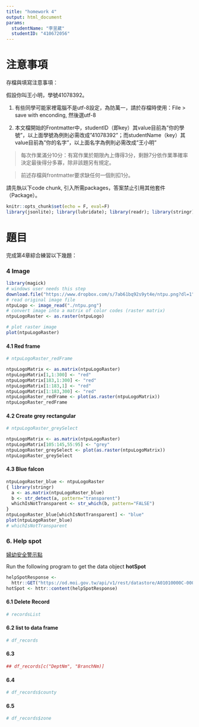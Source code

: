 ---
title: "homework 4"
output: html_document
params:
  studentName: "李昱葳"
  studentID: "410672056"
---

# 注意事項

存檔與填寫注意事項：

假設你叫王小明，學號41078392。

  1. 有些同學可能家裡電腦不是utf-8設定，為防萬一，請於存檔時使用：File > save with enconding, 然後選utf-8

  2. 本文檔開始的Frontmatter中，studentID（即key）其value目前為"你的學號"，以上面學號為例則必需改成"41078392"；而studentName（key）其value目前為"你的名字"，以上面名字為例則必需改成"王小明"
  
> 每次作業滿分10分：有寫作業於期限內上傳得3分，剩餘7分依作業準確率決定最後得分多寡，除非該題另有規定。

> 前述存檔與frontmatter要求缺任何一個則扣1分。

請先執以下code chunk, 引入所需packages，答案禁止引用其他套件（Package）。
```{r setup, include=FALSE}
knitr::opts_chunk$set(echo = F, eval=F)
library(jsonlite); library(lubridate); library(readr); library(stringr); library(purrr)
```

# 題目

完成第4章綜合練習以下幾題：

### 4 Image{-}

```{r data4}
library(magick)
# windows user needs this step
download.file("https://www.dropbox.com/s/7ab61bq92s9yt4e/ntpu.png?dl=1",destfile = "./ntpu.png",mode = "wb")
# read original image file
ntpuLogo <- image_read("./ntpu.png")
# convert image into a matrix of color codes (raster matrix)
ntpuLogoRaster <- as.raster(ntpuLogo)

# plot raster image
plot(ntpuLogoRaster)
```


#### 4.1 Red frame{-}


```{r ans41}
# ntpuLogoRaster_redFrame

ntpuLogoMatrix <- as.matrix(ntpuLogoRaster)
ntpuLogoMatrix[1,1:300] <- "red"
ntpuLogoMatrix[183,1:300] <- "red"
ntpuLogoMatrix[1:183,1] <- "red"
ntpuLogoMatrix[1:183,300] <- "red"
ntpuLogoRaster_redFrame <- plot(as.raster(ntpuLogoMatrix))
ntpuLogoRaster_redFrame

```

#### 4.2 Create grey rectangular{-}

```{r ans42}
# ntpuLogoRaster_greySelect

ntpuLogoMatrix <- as.matrix(ntpuLogoRaster)
ntpuLogoMatrix[105:145,55:95] <- "grey"
ntpuLogoRaster_greySelect <- plot(as.raster(ntpuLogoMatrix))
ntpuLogoRaster_greySelect

```

#### 4.3 Blue falcon{-} 


```{r ans43}
ntpuLogoRaster_blue <- ntpuLogoRaster
{ library(stringr)
  a <- as.matrix(ntpuLogoRaster_blue)
  b <- str_detect(a, pattern="transparent")
  whichIsNotTransparent <- str_which(b, pattern="FALSE")
}
ntpuLogoRaster_blue[whichIsNotTransparent] <- "blue"
plot(ntpuLogoRaster_blue)
# whichIsNotTransparent
```

### 6. Help spot{-}
[婦幼安全警示點](https://data.gov.tw/dataset/6247)

Run the following program to get the data object **hotSpot**
```{r data6}
helpSpotResponse <- 
  httr::GET("https://od.moi.gov.tw/api/v1/rest/datastore/A01010000C-000628-063",content_type_json())
hotSpot <- httr::content(helpSpotResponse)
```

#### 6.1 Delete Record{-}

```{r ans61}
# recordsList
```


#### 6.2 list to data frame{-}

```{r ans62}
# df_records
```

#### 6.3{-}
 

```{r ans63}
## df_records[c("DeptNm", "BranchNm)]
```

#### 6.4{-}

```{r ans64}
# df_records$county
```

#### 6.5{-}

```{r ans65}
# df_records$zone
```

